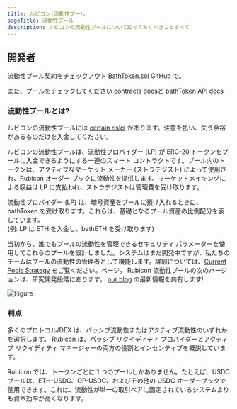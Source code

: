 ```yaml
---
title: ルビコン|流動性プール
pageTitle: 流動性プール
description: ルビコンの流動性プールについて知っておくべきことすべて
---
```


## 開発者

流動性プール契約をチェックアウト [BathToken.sol](https://github.com/RubiconDeFi/rubicon-protocol-v1/blob/master/contracts/rubiconPools/BathToken.sol) GitHub で。

また、プールをチェックしてください [contracts docs](/docs/protocol/rubicon-pools/rubicon-pools)と bathToken [API docs](/docs/api/subgraphs/bathtoken-api)

### 流動性プールとは?

ルビコンの流動性プールには [certain risks](/docs/protocol/rubicon-pools/risks) があります。注意を払い、失う余裕があるものだけを入金してください。

ルビコンの流動性プールは、流動性プロバイダー (LP) が ERC-20 トークンをプールに入金できるようにする一連のスマート コントラクトです。プール内のトークンは、アクティブなマーケット メーカー (ストラテジスト) によって使用され、Rubicon オーダー ブックに流動性を提供します。マーケットメイキングによる収益は LP に支払われ、ストラテジストは管理費を受け取ります。

流動性プロバイダー (LP) は、暗号資産をプールに預け入れるときに、bathToken を受け取ります。これらは、基礎となるプール資産の比例配分を表しています。\
(例: LP は ETH を入金し、bathETH を受け取ります)

当初から、誰でもプールの流動性を管理できるセキュリティ パラメーターを使用してこれらのプールを設計しました。システムはまだ開発中ですが、私たちのチームはプールの流動性の管理者として機能します。詳細については、[Current Pools Strategy](/docs/guides/liquidity-pools/current-pools-strategy) をご覧ください。ページ。 Rubicon 流動性プールの次のバージョンは、研究開発段階にあります。 [our blog](https://mirror.xyz/rubicon.eth) の最新情報を共有します!

![Figure](/assets/image(3).png)

### 利点

多くのプロトコル/DEX は、パッシブ流動性またはアクティブ流動性のいずれかを選択します。 Rubicon は、パッシブ リクイディティ プロバイダーとアクティブ リクイディティ マネージャーの両方の役割とインセンティブを概説しています。

Rubicon では、トークンごとに 1 つのプールしかありません。たとえば、USDC プールは、ETH-USDC、OP-USDC、およびその他の USDC オーダーブックで使用できます。これは、流動性が単一の取引ペアに固定されているシステムよりも資本効率が高くなります。
